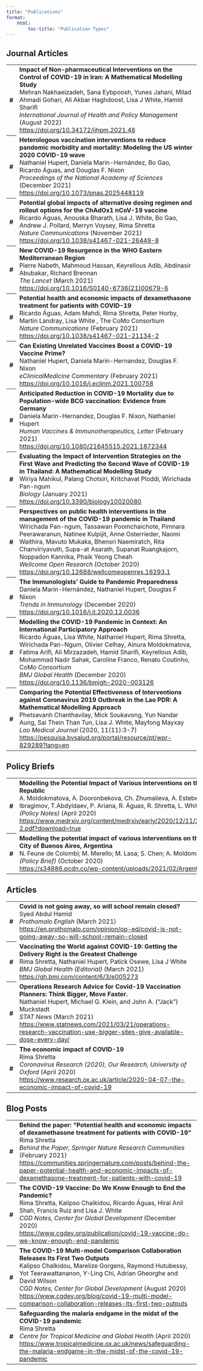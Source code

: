 ```yaml
---
title: "Publications"
format:
    html: 
        toc-title: "Publication Types"
---
```

:::{.column-body-outset}
::: {.panel-tabset}
## Journal Articles


<table class="table table-hover table-striped">
  <!-- <thead>
    <tr>
      <th scope="col"></th>
      <th scope="col"></th>
    </tr>
  </thead> -->
  <tbody>
    <tr class="">
      <th scope="row">#</th>
      <td>
**Impact of Non-pharmaceutical Interventions on the Control of COVID-19 in Iran: A Mathematical Modelling Study**<br>
Mehran Nakhaeizadeh, Sana Eybpoosh, Yunes Jahani, Milad Ahmadi Gohari, Ali Akbar Haghdoost, Lisa J White, Hamid Sharifi<br>
*International Journal of Health and Policy Management* (August 2022)<br>
<https://doi.org/10.34172/ijhpm.2021.48>
      </td>
    </tr>
    <tr class="">
      <th scope="row">#</th>
      <td>
**Heterologous vaccination interventions to reduce pandemic morbidity and mortality: Modeling the US winter 2020 COVID-19 wave**<br>
Nathaniel Hupert, Daniela Marín-Hernández, Bo Gao, Ricardo Águas, and Douglas F. Nixon<br>
*Proceedings of the National Academy of Sciences* (December 2021)<br>
<https://doi.org/10.1073/pnas.2025448119>
      </td>
    </tr>
    <tr class="">
      <th scope="row">#</th>
      <td>
**Potential global impacts of alternative dosing regimen and rollout options for the ChAdOx1 nCoV-19 vaccine**<br>
Ricardo Águas, Anouska Bharath, Lisa J. White, Bo Gao, Andrew J. Pollard, Merryn Voysey, Rima Shretta<br>
*Nature Communications* (November 2021)<br>
<https://doi.org/10.1038/s41467-021-26449-8>
      </td>
    </tr>
    <tr class="">
      <th scope="row">#</th>
      <td>
**New COVID-19 Resurgence in the WHO Eastern Mediterranean Region**<br>
Pierre Nabeth, Mahmoud Hassan, Keyrellous Adib, Abdinasir Abubakar, Richard Brennan<br>
*The Lancet* (March 2021)<br>
<https://doi.org/10.1016/S0140-6736(21)00679-6>
      </td>
    </tr>
    <tr class="">
      <th scope="row">#</th>
      <td>
**Potential health and economic impacts of dexamethasone treatment for patients with COVID-19**<br>
Ricardo Águas, Adam Mahdi, Rima Shretta, Peter Horby, Martin Landray, Lisa White , The CoMo Consortium<br>
*Nature Communications* (February 2021)<br>
<https://doi.org/10.1038/s41467-021-21134-2>
      </td>
    </tr>
    <tr class="">
      <th scope="row">#</th>
      <td>
**Can Existing Unrelated Vaccines Boost a COVID-19 Vaccine Prime?**<br>
Nathaniel Hupert, Daniela Marín-Hernandez, Douglas F. Nixon<br>
*eClinicalMedicine Commentary* (February 2021)<br>
<https://doi.org/10.1016/j.eclinm.2021.100758>
      </td>
    </tr>
    <tr class="">
      <th scope="row">#</th>
      <td>
**Anticipated Reduction in COVID-19 Mortality due to Population-wide BCG vaccination: Evidence from Germany**<br>
Daniela Marin-Hernandez, Douglas F. Nixon, Nathaniel Hupert<br>
*Human Vaccines & Immunotherapeutics, Letter* (February 2021)<br>
<https://doi.org/10.1080/21645515.2021.1872344>
      </td>
    </tr>
    <tr class="">
      <th scope="row">#</th>
      <td>
**Evaluating the Impact of Intervention Strategies on the First Wave and Predicting the Second Wave of COVID-19 in Thailand: A Mathematical Modelling Study**<br>
Wiriya Mahikul, Palang Chotsiri, Kritchavat Ploddi, Wirichada Pan-ngum<br>
*Biology* (January 2021)<br>
<https://doi.org/10.3390/biology10020080>
      </td>
    </tr>
    <tr class="">
      <th scope="row">#</th>
      <td>
**Perspectives on public health interventions in the management of the COVID-19 pandemic in Thailand**<br>
Wirichada Pan-ngum, Tassawan Poomchaichote, Pimnara Peerawaranun, Natinee Kulpijit, Anne Osterrieder, Naomi Waithira, Mavuto Mukaka, Bhensri Naemiratch, Rita Chanviriyavuth, Supa-at Asarath, Supanat Ruangkajorn, Noppadon Kannika, Phaik Yeong Cheah<br>
*Wellcome Open Research* (October 2020)<br>
<https://doi.org/10.12688/wellcomeopenres.16293.1>
      </td>
    </tr>
    <tr class="">
      <th scope="row">#</th>
      <td>
**The Immunologists’ Guide to Pandemic Preparedness**<br>
Daniela Marín-Hernández, Nathaniel Hupert, Douglas F Nixon<br>
*Trends in Immunology* (December 2020)<br>
<https://doi.org/10.1016/j.it.2020.12.0036>
      </td>
    </tr>
    <tr class="">
      <th scope="row">#</th>
      <td>
**Modelling the COVID-19 Pandemic in Context: An International Participatory Approach**<br>
Ricardo Águas, Lisa White, Nathaniel Hupert, Rima Shretta, Wirichada Pan-Ngum, Olivier Celhay, Ainura Moldokmatova, Fatima Arifi, Ali Mirzazadeh, Hamid Sharifi, Keyrellous Adib, Mohammad Nadir Sahak, Caroline Franco, Renato Coutinho, CoMo Consortium<br>
*BMJ Global Health* (December 2020)<br>
<https://doi.org/10.1136/bmjgh-2020-003126>
      </td>
    </tr>
    <tr class="">
      <th scope="row">#</th>
      <td>
**Comparing the Potential Effectiveness of Interventions against Coronavirus 2019 Outbreak in the Lao PDR: A Mathematical Modelling Approach**<br>
Phetsavanh Chanthavilay, Mick Soukavong, Yun Nandar Aung, Sai Thein Than Tun, Lisa J. White, Mayfong Mayxay<br>
*Lao Medical Journal* (2020, 11(11):3-7)<br>
<https://pesquisa.bvsalud.org/portal/resource/pt/wpr-829289?lang=en>
      </td>
    </tr>
  </tbody>
</table>


## Policy Briefs

<table class="table table-hover table-striped">
  <tbody>
    <tr class="">
      <th scope="row">#</th>
      <td>
**Modelling the Potential Impact of Various Interventions on the COVID-19 Epidemic in the Kyrgyz Republic**<br>
A. Moldokmatova, A. Dooronbekova, Ch. Zhumalieva, A. Estebesova, A. Mukambetov, A. Kubatova, Sh. Ibragimov, T.Abdyldaev, P. Ariana, R. Águas, R. Shretta, L. White <br>
*(Policy Notes)* (April 2020)<br>
<https://www.medrxiv.org/content/medrxiv/early/2020/12/11/2020.12.10.20247247/DC2/embed/media-2.pdf?download=true>
      </td>
    </tr>
    <tr class="">
      <th scope="row">#</th>
      <td>
**Modelling the potential impact of various interventions on the COVID-19 epidemic in the Autonomous City of Buenos Aires, Argentina**<br>
N. Feune de Colombi; M. Merello; M. Lasa; S. Chen; A. Moldomatova; Luzia Freitas; P. Ariana; L.
White <br>
*(Policy Brief)* (October 2020)<br>
<https://s34886.pcdn.co/wp-content/uploads/2021/02/Argentina-Report-Final-policy-brief.pdf>
      </td>
    </tr>
  </tbody>
</table>


## Articles

<table class="table table-hover table-striped">
  <tbody>
    <tr class="">
      <th scope="row">#</th>
      <td>
**Covid is not going away, so will school remain closed?**<br>
Syed Abdul Hamid<br>
*Prothomalo English* (March 2021)<br>
<https://en.prothomalo.com/opinion/op-ed/covid-is-not-going-away-so-will-school-remain-closed>
      </td>
    </tr>
    <tr class="">
      <th scope="row">#</th>
      <td>
**Vaccinating the World against COVID-19: Getting the Delivery Right is the Greatest Challenge**<br>
Rima Shretta, Nathaniel Hupert, Patick Osewe, Lisa J White<br>
*BMJ Global Health (Editorial)* (March 2021)<br>
<https://gh.bmj.com/content/6/3/e005273>
      </td>
    </tr>
    <tr class="">
      <th scope="row">#</th>
      <td>
**Operations Research Advice for Covid-19 Vaccination Planners: Think Bigger, Move Faster.**<br>
Nathaniel Hupert, Michael G. Klein, and John A. (“Jack”) Muckstadt<br>
*STAT News* (March 2021)<br>
<https://www.statnews.com/2021/03/21/operations-research-vaccination-use-bigger-sites-give-available-dose-every-day/>
      </td>
    </tr>
    <tr class="">
      <th scope="row">#</th>
      <td>
**The economic impact of COVID-19**<br>
Rima Shretta<br>
*Coronavirus Research (2020), Our Research, University of Oxford* (April 2020)<br>
<https://www.research.ox.ac.uk/article/2020-04-07-the-economic-impact-of-covid-19>
      </td>
    </tr>
  </tbody>
</table>

## Blog Posts

<table class="table table-hover table-striped">
  <tbody>
    <tr class="">
      <th scope="row">#</th>
      <td>
**Behind the paper: “Potential health and economic impacts of dexamethasone treatment for patients with COVID-19”**<br>
Rima Shretta<br>
*Behind the Paper, Springer Nature Research Communities* (February 2021)<br>
<https://communities.springernature.com/posts/behind-the-paper-potential-health-and-economic-impacts-of-dexamethasone-treatment-for-patients-with-covid-19>
      </td>
    </tr>  
    <tr class="">
      <th scope="row">#</th>
      <td>
**The COVID-19 Vaccine: Do We Know Enough to End the Pandemic?**<br>
Rima Shretta, Kalipso Chalkidou, Ricardo Águas, Hiral Anil Shah, Francis Ruiz and Lisa J. White<br>
*CGD Notes, Center for Global Development* (December 2020)<br>
<https://www.cgdev.org/publication/covid-19-vaccine-do-we-know-enough-end-pandemic>
      </td>
    </tr>
    <tr class="">
      <th scope="row">#</th>
      <td>
**The COVID-19 Multi-model Comparison Collaboration Releases Its First Two Outputs**<br>
 Kalipso Chalkidou, Marelize Gorgens, Raymond Hutubessy, Yot Teerawattananon, Y-Ling Chi, Adrian Gheorghe and David Wilson<br>
*CGD Notes, Center for Global Development* (August 2020)<br>
<https://www.cgdev.org/blog/covid-19-multi-model-comparison-collaboration-releases-its-first-two-outputs>
      </td>
    </tr>
    <tr class="">
      <th scope="row">#</th>
      <td>
**Safeguarding the malaria endgame in the midst of the COVID-19 pandemic**<br>
Rima Shretta<br>
*Centre for Tropical Medicine and Global Health* (April 2020)<br>
<https://www.tropicalmedicine.ox.ac.uk/news/safeguarding-the-malaria-endgame-in-the-midst-of-the-covid-19-pandemic>
      </td>
    </tr>
  </tbody>
</table>

:::

:::
